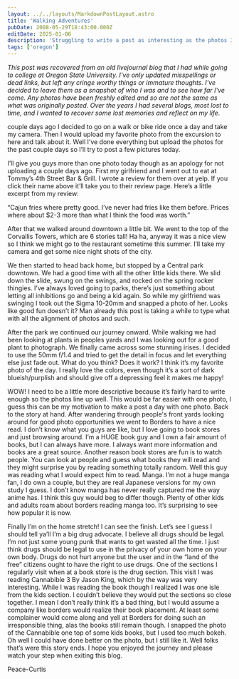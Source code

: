 ```yaml
---
layout: ../../layouts/MarkdownPostLayout.astro
title: 'Walking Adventures'
pubDate: 2008-05-29T18:43:00.000Z
editDate: 2025-01-06
description: 'Struggling to write a post as interesting as the photos I took'
tags: ['oregon']
---
```



_This post was recovered from an old livejournal blog that I had while going to college at Oregon State University. I've only updated misspellings or dead links, but left any cringe worthy things or immature thoughts. I've decided to leave them as a snapshot of who I was and to see how far I've come. Any photos have been freshly edited and so are not the same as what was originally posted. Over the years I had several blogs, most lost to time, and I wanted to recover some lost memories and reflect on my life._

<DropCap letter='A' />

couple days ago I decided to go on a walk or bike ride once a day and take my camera. Then I would upload my favorite photo from the excursion to here and talk about it. Well I’ve done everything but upload the photos for the past couple days so I’ll try to post a few pictures today.

I’ll give you guys more than one photo today though as an apology for not uploading a couple days ago. First my girlfriend and I went out to eat at Tommy’s 4th Street Bar & Grill. I wrote a review for them over at yelp. If you click their name above it’ll take you to their review page. Here’s a little excerpt from my review:

“Cajun fries where pretty good. I’ve never had fries like them before. Prices where about $2-3 more than what I think the food was worth.”

After that we walked around downtown a little bit. We went to the top of the Corvallis Towers, which are 6 stories tall! Ha ha, anyway it was a nice view so I think we might go to the restaurant sometime this summer. I’ll take my camera and get some nice night shots of the city.

We then started to head back home, but stopped by a Central park downtown. We had a good time with all the other little kids there. We slid down the slide, swung on the swings, and rocked on the spring rocker thingies. I’ve always loved going to parks, there’s just something about letting all inhibitions go and being a kid again. So while my girlfriend was swinging I took out the Sigma 10-20mm and snapped a photo of her. Looks like good fun doesn’t it? Man already this post is taking a while to type what with all the alignment of photos and such.

After the park we continued our journey onward. While walking we had been looking at plants in peoples yards and I was looking out for a good plant to photograph. We finally came across some stunning irises. I decided to use the 50mm f/1.4 and tried to get the detail in focus and let everything else just fade out. What do you think? Does it work? I think it’s my favorite photo of the day. I really love the colors, even though it’s a sort of dark blueish/purplish and should give off a depressing feel it makes me happy!

WOW! I need to be a little more descriptive because it’s fairly hard to write enough so the photos line up well. This would be far easier with one photo, I guess this can be my motivation to make a post a day with one photo. Back to the story at hand. After wandering through people's front yards looking around for good photo opportunities we went to Borders to have a nice read. I don’t know what you guys are like, but I love going to book stores and just browsing around. I’m a HUGE book guy and I own a fair amount of books, but I can always have more. I always want more information and books are a great source. Another reason book stores are fun is to watch people. You can look at people and guess what books they will read and they might surprise you by reading something totally random. Well this guy was reading what I would expect him to read. Manga. I’m not a huge manga fan, I do own a couple, but they are real Japanese versions for my own study I guess. I don’t know manga has never really captured me the way anime has. I think this guy would beg to differ though. Plenty of other kids and adults roam about borders reading manga too. It’s surprising to see how popular it is now.

Finally I’m on the home stretch! I can see the finish. Let’s see I guess I should tell ya’ll I’m a big drug advocate. I believe all drugs should be legal. I’m not just some young punk that wants to get wasted all the time. I just think drugs should be legal to use in the privacy of your own home on your own body. Drugs do not hurt anyone but the user and in the “land of the free” citizens ought to have the right to use drugs. One of the sections I regularly visit when at a book store is the drug section. This visit I was reading Cannabible 3 By Jason King, which by the way was very interesting. While I was reading the book though I realized I was one isle from the kids section. I couldn’t believe they would put the sections so close together. I mean I don’t really think it’s a bad thing, but I would assume a company like borders would realize their book placement. At least some complainer would come along and yell at Borders for doing such an irresponsible thing, alas the books still remain though. I snapped the photo of the Cannabible one top of some kids books, but I used too much bokeh. Oh well I could have done better on the photo, but I still like it. Well folks that’s were this story ends. I hope you enjoyed the journey and please watch your step when exiting this blog.

Peace-Curtis
